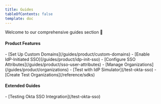 ```yaml
---
title: Guides
tableOfContents: false
template: doc
---
```



<FlashNote>
Welcome to our comprehensive guides section 👋
</FlashNote>

<CardGrid>

  <div>
    <h4>Product Features</h4>
    <SimpleList>
      - [Set Up Custom Domains](/guides/product/custom-domains)
      - [Enable IdP-Initiated SSO](/guides/product/idp-init-sso)
      - [Configure SSO Attributes](/guides/product/sso-user-attributes)
      - [Manage Organizations](/guides/product/organizations)
      - [Test with IdP Simulator](/test-okta-sso)
      - [Create Test Organizations](/reference/sdks)
    </SimpleList>
  </div>

  <div>
    <h4>Extended Guides</h4>
    <SimpleList>
      - [Testing Okta SSO Integration](/test-okta-sso)
    </SimpleList>
  </div>
</CardGrid>
